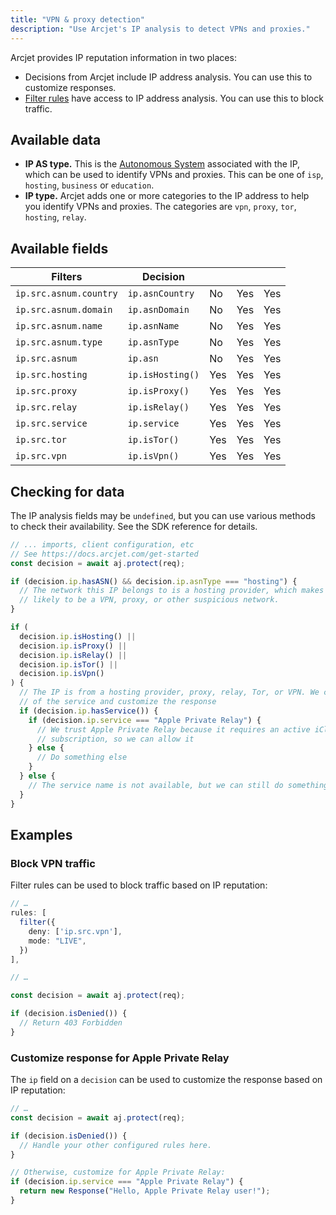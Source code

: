 ```yaml
---
title: "VPN & proxy detection"
description: "Use Arcjet's IP analysis to detect VPNs and proxies."
---
```



Arcjet provides IP reputation information in two places:

- Decisions from Arcjet include IP address analysis.
  You can use this to customize responses.
- [Filter rules](/filters/quick-start) have access to IP address analysis.
  You can use this to block traffic.

## Available data

- **IP AS type.** This is the [Autonomous
  System](<https://en.wikipedia.org/wiki/Autonomous_system_(Internet)>)
  associated with the IP, which can be used to identify VPNs and proxies. This
  can be one of `isp`, `hosting`, `business` or `education`.
- **IP type.** Arcjet adds one or more categories to the IP address to help you
  identify VPNs and proxies. The categories are `vpn`, `proxy`, `tor`,
  `hosting`, `relay`.

## Available fields

| Filters                | Decision         | <Badge text="Free" variant="caution" /> | <Badge text="Starter" variant="note" /> | <Badge text="Business" variant="tip" /> |
| ---------------------- | ---------------- | --------------------------------------- | --------------------------------------- | --------------------------------------- |
| `ip.src.asnum.country` | `ip.asnCountry`  | No                                      | Yes                                     | Yes                                     |
| `ip.src.asnum.domain`  | `ip.asnDomain`   | No                                      | Yes                                     | Yes                                     |
| `ip.src.asnum.name`    | `ip.asnName`     | No                                      | Yes                                     | Yes                                     |
| `ip.src.asnum.type`    | `ip.asnType`     | No                                      | Yes                                     | Yes                                     |
| `ip.src.asnum`         | `ip.asn`         | No                                      | Yes                                     | Yes                                     |
| `ip.src.hosting`       | `ip.isHosting()` | Yes                                     | Yes                                     | Yes                                     |
| `ip.src.proxy`         | `ip.isProxy()`   | Yes                                     | Yes                                     | Yes                                     |
| `ip.src.relay`         | `ip.isRelay()`   | Yes                                     | Yes                                     | Yes                                     |
| `ip.src.service`       | `ip.service`     | Yes                                     | Yes                                     | Yes                                     |
| `ip.src.tor`           | `ip.isTor()`     | Yes                                     | Yes                                     | Yes                                     |
| `ip.src.vpn`           | `ip.isVpn()`     | Yes                                     | Yes                                     | Yes                                     |

## Checking for data

The IP analysis fields may be `undefined`, but you can use various methods to
check their availability. See the SDK reference for details.

```ts
// ... imports, client configuration, etc
// See https://docs.arcjet.com/get-started
const decision = await aj.protect(req);

if (decision.ip.hasASN() && decision.ip.asnType === "hosting") {
  // The network this IP belongs to is a hosting provider, which makes it more
  // likely to be a VPN, proxy, or other suspicious network.
}

if (
  decision.ip.isHosting() ||
  decision.ip.isProxy() ||
  decision.ip.isRelay() ||
  decision.ip.isTor() ||
  decision.ip.isVpn()
) {
  // The IP is from a hosting provider, proxy, relay, Tor, or VPN. We can check the name
  // of the service and customize the response
  if (decision.ip.hasService()) {
    if (decision.ip.service === "Apple Private Relay") {
      // We trust Apple Private Relay because it requires an active iCloud
      // subscription, so we can allow it
    } else {
      // Do something else
    }
  } else {
    // The service name is not available, but we can still do something here
  }
}
```

## Examples

### Block VPN traffic

Filter rules can be used to block traffic based on IP reputation:

```ts
// …
rules: [
  filter({
    deny: ['ip.src.vpn'],
    mode: "LIVE",
  })
],

// …

const decision = await aj.protect(req);

if (decision.isDenied()) {
  // Return 403 Forbidden
}
```

### Customize response for Apple Private Relay

The `ip` field on a `decision` can be used to customize the response based on IP
reputation:

```ts
// …
const decision = await aj.protect(req);

if (decision.isDenied()) {
  // Handle your other configured rules here.
}

// Otherwise, customize for Apple Private Relay:
if (decision.ip.service === "Apple Private Relay") {
  return new Response("Hello, Apple Private Relay user!");
}
```
